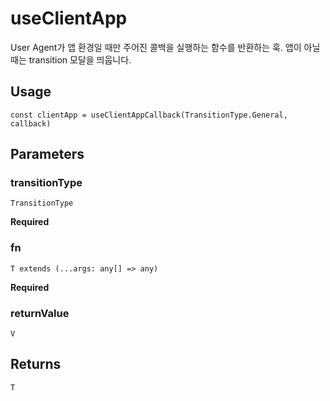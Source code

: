 
<Meta title="triple-web / useClientAppCallback" />

# useClientApp

User Agent가 앱 환경일 때만 주어진 콜백을 실행하는 함수를 반환하는 훅.
앱이 아닐 때는 transition 모달을 띄웁니다.

## Usage

```tsx
const clientApp = useClientAppCallback(TransitionType.General, callback)
```

## Parameters

### transitionType

`TransitionType`

**Required**

### fn

`T extends (...args: any[] => any)`

**Required**

### returnValue

`V`

## Returns

`T`
